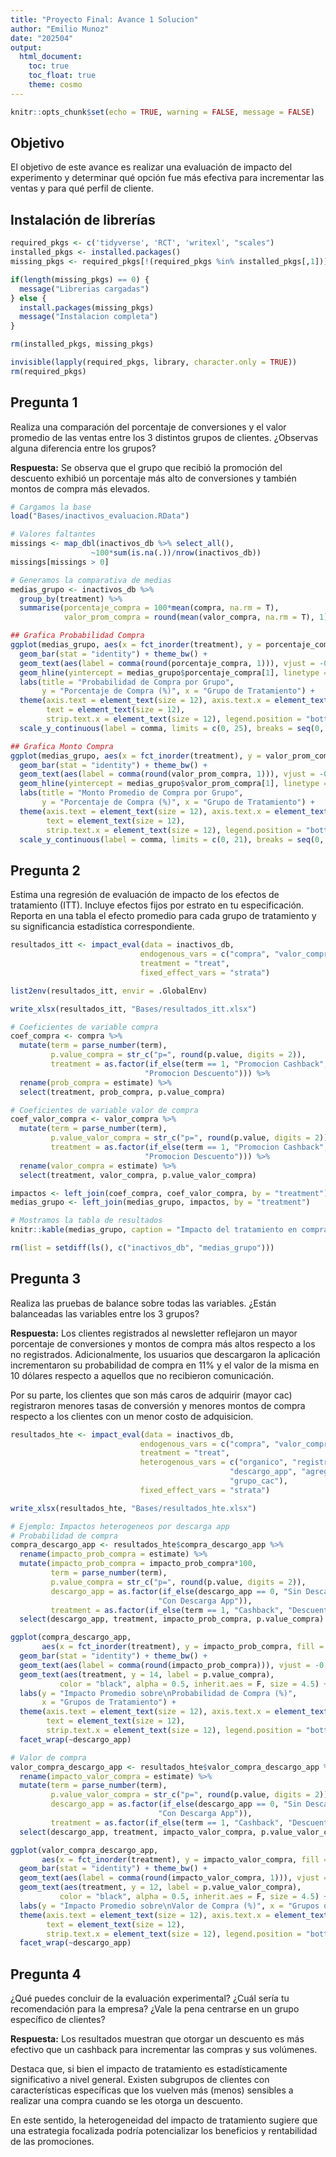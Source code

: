 ---
title: "Proyecto Final: Avance 1 Solucion"
author: "Emilio Munoz"
date: "202504"
output: 
  html_document:
    toc: true
    toc_float: true
    theme: cosmo
---

```{r setup, include=FALSE}
knitr::opts_chunk$set(echo = TRUE, warning = FALSE, message = FALSE)
```

## Objetivo

El objetivo de este avance es realizar una evaluación de impacto del experimento y determinar qué opción fue más efectiva para incrementar las ventas y para qué perfil de cliente.

## Instalación de librerías

```{r libraries}
required_pkgs <- c('tidyverse', 'RCT', 'writexl', "scales")
installed_pkgs <- installed.packages()
missing_pkgs <- required_pkgs[!(required_pkgs %in% installed_pkgs[,1])]

if(length(missing_pkgs) == 0) {
  message("Librerias cargadas")
} else {
  install.packages(missing_pkgs)
  message("Instalacion completa")
}

rm(installed_pkgs, missing_pkgs)

invisible(lapply(required_pkgs, library, character.only = TRUE))
rm(required_pkgs)
```

## Pregunta 1

Realiza una comparación del porcentaje de conversiones y el valor promedio de las ventas entre los 3 distintos grupos de clientes. ¿Observas alguna diferencia entre los grupos?

**Respuesta:** Se observa que el grupo que recibió la promoción del descuento exhibió un porcentaje más alto de conversiones y también montos de compra más elevados.

```{r data_load}
# Cargamos la base
load("Bases/inactivos_evaluacion.RData")

# Valores faltantes
missings <- map_dbl(inactivos_db %>% select_all(),
                  ~100*sum(is.na(.))/nrow(inactivos_db))
missings[missings > 0]
```

```{r group_means}
# Generamos la comparativa de medias
medias_grupo <- inactivos_db %>%
  group_by(treatment) %>%
  summarise(porcentaje_compra = 100*mean(compra, na.rm = T),
            valor_prom_compra = round(mean(valor_compra, na.rm = T), 1))
```

```{r purchase_prob_plot, fig.width=10, fig.height=6}
## Grafica Probabilidad Compra
ggplot(medias_grupo, aes(x = fct_inorder(treatment), y = porcentaje_compra, fill = treatment)) +
  geom_bar(stat = "identity") + theme_bw() +
  geom_text(aes(label = comma(round(porcentaje_compra, 1))), vjust = -0.5, size = 4.5) +
  geom_hline(yintercept = medias_grupo$porcentaje_compra[1], linetype = "dashed") +
  labs(title = "Probabilidad de Compra por Grupo",
       y = "Porcentaje de Compra (%)", x = "Grupo de Tratamiento") +
  theme(axis.text = element_text(size = 12), axis.text.x = element_text(angle = 0),
        text = element_text(size = 12),
        strip.text.x = element_text(size = 12), legend.position = "bottom") +
  scale_y_continuous(label = comma, limits = c(0, 25), breaks = seq(0, 25, by = 5))
```

```{r purchase_amount_plot, fig.width=10, fig.height=6}
## Grafica Monto Compra
ggplot(medias_grupo, aes(x = fct_inorder(treatment), y = valor_prom_compra, fill = treatment)) +
  geom_bar(stat = "identity") + theme_bw() +
  geom_text(aes(label = comma(round(valor_prom_compra, 1))), vjust = -0.5, size = 4.5) +
  geom_hline(yintercept = medias_grupo$valor_prom_compra[1], linetype = "dashed") +
  labs(title = "Monto Promedio de Compra por Grupo",
       y = "Porcentaje de Compra (%)", x = "Grupo de Tratamiento") +
  theme(axis.text = element_text(size = 12), axis.text.x = element_text(angle = 0),
        text = element_text(size = 12),
        strip.text.x = element_text(size = 12), legend.position = "bottom") +
  scale_y_continuous(label = comma, limits = c(0, 21), breaks = seq(0, 20, by = 5))
```

## Pregunta 2

Estima una regresión de evaluación de impacto de los efectos de tratamiento (ITT). Incluye efectos fijos por estrato en tu especificación. Reporta en una tabla el efecto promedio para cada grupo de tratamiento y su significancia estadística correspondiente.

```{r impact_evaluation}
resultados_itt <- impact_eval(data = inactivos_db,
                             endogenous_vars = c("compra", "valor_compra"),
                             treatment = "treat",
                             fixed_effect_vars = "strata")

list2env(resultados_itt, envir = .GlobalEnv)

write_xlsx(resultados_itt, "Bases/resultados_itt.xlsx")
```

```{r itt_coefficients}
# Coeficientes de variable compra
coef_compra <- compra %>%
  mutate(term = parse_number(term),
         p.value_compra = str_c("p=", round(p.value, digits = 2)),
         treatment = as.factor(if_else(term == 1, "Promocion Cashback",
                              "Promocion Descuento"))) %>%
  rename(prob_compra = estimate) %>%
  select(treatment, prob_compra, p.value_compra)

# Coeficientes de variable valor de compra
coef_valor_compra <- valor_compra %>%
  mutate(term = parse_number(term),
         p.value_valor_compra = str_c("p=", round(p.value, digits = 2)),
         treatment = as.factor(if_else(term == 1, "Promocion Cashback",
                              "Promocion Descuento"))) %>%
  rename(valor_compra = estimate) %>%
  select(treatment, valor_compra, p.value_valor_compra)

impactos <- left_join(coef_compra, coef_valor_compra, by = "treatment")
medias_grupo <- left_join(medias_grupo, impactos, by = "treatment")

# Mostramos la tabla de resultados
knitr::kable(medias_grupo, caption = "Impacto del tratamiento en compras y valor")

rm(list = setdiff(ls(), c("inactivos_db", "medias_grupo")))
```

## Pregunta 3

Realiza las pruebas de balance sobre todas las variables. ¿Están balanceadas las variables entre los 3 grupos?

**Respuesta:** Los clientes registrados al newsletter reflejaron un mayor porcentaje de conversiones y montos de compra más altos respecto a los no registrados. Adicionalmente, los usuarios que descargaron la aplicación incrementaron su probabilidad de compra en 11% y el valor de la misma en 10 dólares respecto a aquellos que no recibieron comunicación.

Por su parte, los clientes que son más caros de adquirir (mayor cac) registraron menores tasas de conversión y menores montos de compra respecto a los clientes con un menor costo de adquisicion.

```{r heterogeneous_impact}
resultados_hte <- impact_eval(data = inactivos_db,
                             endogenous_vars = c("compra", "valor_compra"),
                             treatment = "treat",
                             heterogenous_vars = c("organico", "registro_newsletter",
                                                 "descargo_app", "agrego_articulo",
                                                 "grupo_cac"),
                             fixed_effect_vars = "strata")

write_xlsx(resultados_hte, "Bases/resultados_hte.xlsx")
```

```{r app_download_impact, fig.width=10, fig.height=6}
# Ejemplo: Impactos heterogeneos por descarga app
# Probabilidad de compra
compra_descargo_app <- resultados_hte$compra_descargo_app %>%
  rename(impacto_prob_compra = estimate) %>%
  mutate(impacto_prob_compra = impacto_prob_compra*100,
         term = parse_number(term),
         p.value_compra = str_c("p=", round(p.value, digits = 2)),
         descargo_app = as.factor(if_else(descargo_app == 0, "Sin Descarga App",
                                 "Con Descarga App")),
         treatment = as.factor(if_else(term == 1, "Cashback", "Descuento"))) %>%
  select(descargo_app, treatment, impacto_prob_compra, p.value_compra)

ggplot(compra_descargo_app,
       aes(x = fct_inorder(treatment), y = impacto_prob_compra, fill = treatment)) +
  geom_bar(stat = "identity") + theme_bw() +
  geom_text(aes(label = comma(round(impacto_prob_compra))), vjust = -0.5, size = 4.5) +
  geom_text(aes(treatment, y = 14, label = p.value_compra),
           color = "black", alpha = 0.5, inherit.aes = F, size = 4.5) +
  labs(y = "Impacto Promedio sobre\nProbabilidad de Compra (%)",
       x = "Grupos de Tratamiento") +
  theme(axis.text = element_text(size = 12), axis.text.x = element_text(angle = 0),
        text = element_text(size = 12),
        strip.text.x = element_text(size = 12), legend.position = "bottom") +
  facet_wrap(~descargo_app)
```

```{r purchase_value_impact, fig.width=10, fig.height=6}
# Valor de compra
valor_compra_descargo_app <- resultados_hte$valor_compra_descargo_app %>%
  rename(impacto_valor_compra = estimate) %>%
  mutate(term = parse_number(term),
         p.value_valor_compra = str_c("p=", round(p.value, digits = 2)),
         descargo_app = as.factor(if_else(descargo_app == 0, "Sin Descarga App",
                                 "Con Descarga App")),
         treatment = as.factor(if_else(term == 1, "Cashback", "Descuento"))) %>%
  select(descargo_app, treatment, impacto_valor_compra, p.value_valor_compra)

ggplot(valor_compra_descargo_app,
       aes(x = fct_inorder(treatment), y = impacto_valor_compra, fill = treatment)) +
  geom_bar(stat = "identity") + theme_bw() +
  geom_text(aes(label = comma(round(impacto_valor_compra, 1))), vjust = -0.5, size = 4.5) +
  geom_text(aes(treatment, y = 12, label = p.value_valor_compra),
           color = "black", alpha = 0.5, inherit.aes = F, size = 4.5) +
  labs(y = "Impacto Promedio sobre\nValor de Compra (%)", x = "Grupos de Tratamiento") +
  theme(axis.text = element_text(size = 12), axis.text.x = element_text(angle = 0),
        text = element_text(size = 12),
        strip.text.x = element_text(size = 12), legend.position = "bottom") +
  facet_wrap(~descargo_app)
```

## Pregunta 4

¿Qué puedes concluir de la evaluación experimental? ¿Cuál sería tu recomendación para la empresa? ¿Vale la pena centrarse en un grupo específico de clientes?

**Respuesta:** Los resultados muestran que otorgar un descuento es más efectivo que un cashback para incrementar las compras y sus volúmenes.

Destaca que, si bien el impacto de tratamiento es estadísticamente significativo a nivel general. Existen subgrupos de clientes con características específicas que los vuelven más (menos) sensibles a realizar una compra cuando se les otorga un descuento.

En este sentido, la heterogeneidad del impacto de tratamiento sugiere que una estrategia focalizada podría potencializar los beneficios y rentabilidad de las promociones.
